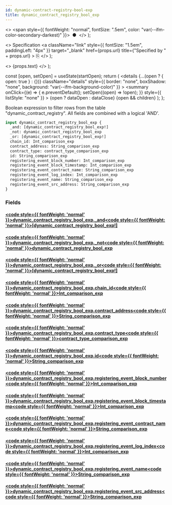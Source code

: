 ```yaml
---
id: dynamic-contract-registry-bool-exp
title: dynamic_contract_registry_bool_exp
---
```


<head>
  <meta content="noindex" name="robots" />
  <meta charset="utf-8" />
</head>

  <>
    <span style={{ fontWeight: "normal", fontSize: ".5em", color: "var(--ifm-color-secondary-darkest)" }}>
      &nbsp;●&nbsp;
    </span>
  </>
);

  <>
    Specification
    <a
      className="link"
      style={{ fontSize: "1.5em", paddingLeft: "4px" }}
      target="_blank"
      href={props.url}
      title={"Specified by " + props.url}
    >
      ⎘
    </a>
  </>
);

  <>
    <span className={props.class}>{props.text}</span>
  </>
);


  const [open, setOpen] = useState(startOpen);
  return (
    <details
      {...(open ? { open: true } : {})}
      className="details"
      style={{ border: "none", boxShadow: "none", background: "var(--ifm-background-color)" }}
    >
      <summary
        onClick={(e) => {
          e.preventDefault();
          setOpen((open) => !open);
        }}
        style={{ listStyle: "none" }}
      >
        {open ? dataOpen : dataClose}
      </summary>
      {open && children}
    </details>
  );
};

Boolean expression to filter rows from the table "dynamic_contract_registry". All fields are combined with a logical 'AND'.

```graphql
input dynamic_contract_registry_bool_exp {
  _and: [dynamic_contract_registry_bool_exp!]
  _not: dynamic_contract_registry_bool_exp
  _or: [dynamic_contract_registry_bool_exp!]
  chain_id: Int_comparison_exp
  contract_address: String_comparison_exp
  contract_type: contract_type_comparison_exp
  id: String_comparison_exp
  registering_event_block_number: Int_comparison_exp
  registering_event_block_timestamp: Int_comparison_exp
  registering_event_contract_name: String_comparison_exp
  registering_event_log_index: Int_comparison_exp
  registering_event_name: String_comparison_exp
  registering_event_src_address: String_comparison_exp
}
```

### Fields

#### [<code style={{ fontWeight: 'normal' }}>dynamic_contract_registry_bool_exp.<b>\_and</b></code>](#)<Bullet />[<code style={{ fontWeight: 'normal' }}><b>[dynamic_contract_registry_bool_exp!]</b></code>](/docs/api/airdrops/graphql/envio/inputs/dynamic-contract-registry-bool-exp.mdx) <Badge class="badge badge--secondary " text="list"/> <Badge class="badge badge--secondary " text="input"/>

#### [<code style={{ fontWeight: 'normal' }}>dynamic_contract_registry_bool_exp.<b>\_not</b></code>](#)<Bullet />[<code style={{ fontWeight: 'normal' }}><b>dynamic_contract_registry_bool_exp</b></code>](/docs/api/airdrops/graphql/envio/inputs/dynamic-contract-registry-bool-exp.mdx) <Badge class="badge badge--secondary " text="input"/>

#### [<code style={{ fontWeight: 'normal' }}>dynamic_contract_registry_bool_exp.<b>\_or</b></code>](#)<Bullet />[<code style={{ fontWeight: 'normal' }}><b>[dynamic_contract_registry_bool_exp!]</b></code>](/docs/api/airdrops/graphql/envio/inputs/dynamic-contract-registry-bool-exp.mdx) <Badge class="badge badge--secondary " text="list"/> <Badge class="badge badge--secondary " text="input"/>

#### [<code style={{ fontWeight: 'normal' }}>dynamic_contract_registry_bool_exp.<b>chain_id</b></code>](#)<Bullet />[<code style={{ fontWeight: 'normal' }}><b>Int_comparison_exp</b></code>](/docs/api/airdrops/graphql/envio/inputs/int-comparison-exp.mdx) <Badge class="badge badge--secondary " text="input"/>

#### [<code style={{ fontWeight: 'normal' }}>dynamic_contract_registry_bool_exp.<b>contract_address</b></code>](#)<Bullet />[<code style={{ fontWeight: 'normal' }}><b>String_comparison_exp</b></code>](/docs/api/airdrops/graphql/envio/inputs/string-comparison-exp.mdx) <Badge class="badge badge--secondary " text="input"/>

#### [<code style={{ fontWeight: 'normal' }}>dynamic_contract_registry_bool_exp.<b>contract_type</b></code>](#)<Bullet />[<code style={{ fontWeight: 'normal' }}><b>contract_type_comparison_exp</b></code>](/docs/api/airdrops/graphql/envio/inputs/contract-type-comparison-exp.mdx) <Badge class="badge badge--secondary " text="input"/>

#### [<code style={{ fontWeight: 'normal' }}>dynamic_contract_registry_bool_exp.<b>id</b></code>](#)<Bullet />[<code style={{ fontWeight: 'normal' }}><b>String_comparison_exp</b></code>](/docs/api/airdrops/graphql/envio/inputs/string-comparison-exp.mdx) <Badge class="badge badge--secondary " text="input"/>

#### [<code style={{ fontWeight: 'normal' }}>dynamic_contract_registry_bool_exp.<b>registering_event_block_number</b></code>](#)<Bullet />[<code style={{ fontWeight: 'normal' }}><b>Int_comparison_exp</b></code>](/docs/api/airdrops/graphql/envio/inputs/int-comparison-exp.mdx) <Badge class="badge badge--secondary " text="input"/>

#### [<code style={{ fontWeight: 'normal' }}>dynamic_contract_registry_bool_exp.<b>registering_event_block_timestamp</b></code>](#)<Bullet />[<code style={{ fontWeight: 'normal' }}><b>Int_comparison_exp</b></code>](/docs/api/airdrops/graphql/envio/inputs/int-comparison-exp.mdx) <Badge class="badge badge--secondary " text="input"/>

#### [<code style={{ fontWeight: 'normal' }}>dynamic_contract_registry_bool_exp.<b>registering_event_contract_name</b></code>](#)<Bullet />[<code style={{ fontWeight: 'normal' }}><b>String_comparison_exp</b></code>](/docs/api/airdrops/graphql/envio/inputs/string-comparison-exp.mdx) <Badge class="badge badge--secondary " text="input"/>

#### [<code style={{ fontWeight: 'normal' }}>dynamic_contract_registry_bool_exp.<b>registering_event_log_index</b></code>](#)<Bullet />[<code style={{ fontWeight: 'normal' }}><b>Int_comparison_exp</b></code>](/docs/api/airdrops/graphql/envio/inputs/int-comparison-exp.mdx) <Badge class="badge badge--secondary " text="input"/>

#### [<code style={{ fontWeight: 'normal' }}>dynamic_contract_registry_bool_exp.<b>registering_event_name</b></code>](#)<Bullet />[<code style={{ fontWeight: 'normal' }}><b>String_comparison_exp</b></code>](/docs/api/airdrops/graphql/envio/inputs/string-comparison-exp.mdx) <Badge class="badge badge--secondary " text="input"/>

#### [<code style={{ fontWeight: 'normal' }}>dynamic_contract_registry_bool_exp.<b>registering_event_src_address</b></code>](#)<Bullet />[<code style={{ fontWeight: 'normal' }}><b>String_comparison_exp</b></code>](/docs/api/airdrops/graphql/envio/inputs/string-comparison-exp.mdx) <Badge class="badge badge--secondary " text="input"/>
